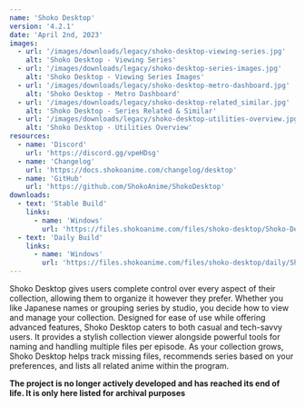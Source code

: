 ```yaml
---
name: 'Shoko Desktop'
version: '4.2.1'
date: 'April 2nd, 2023'
images:
  - url: '/images/downloads/legacy/shoko-desktop-viewing-series.jpg'
    alt: 'Shoko Desktop - Viewing Series'
  - url: '/images/downloads/legacy/shoko-desktop-series-images.jpg'
    alt: 'Shoko Desktop - Viewing Series Images'
  - url: '/images/downloads/legacy/shoko-desktop-metro-dashboard.jpg'
    alt: 'Shoko Desktop - Metro Dashboard'
  - url: '/images/downloads/legacy/shoko-desktop-related_similar.jpg'
    alt: 'Shoko Desktop - Series Related & Similar'
  - url: '/images/downloads/legacy/shoko-desktop-utilities-overview.jpg'
    alt: 'Shoko Desktop - Utilities Overview'
resources:
  - name: 'Discord'
    url: 'https://discord.gg/vpeHDsg'
  - name: 'Changelog'
    url: 'https://docs.shokoanime.com/changelog/desktop'
  - name: 'GitHub'
    url: 'https://github.com/ShokoAnime/ShokoDesktop'
downloads:
  - text: 'Stable Build'
    links:
      - name: 'Windows'
        url: 'https://files.shokoanime.com/files/shoko-desktop/Shoko-Desktop-Setup-4.2.1.exe'
  - text: 'Daily Build'
    links:
      - name: 'Windows'
        url: 'https://files.shokoanime.com/files/shoko-desktop/daily/ShokoDesktop.zip'
---
```


Shoko Desktop gives users complete control over every aspect of their collection, allowing them to organize it however
they prefer. Whether you like Japanese names or grouping series by studio, you decide how to view and manage your
collection. Designed for ease of use while offering advanced features, Shoko Desktop caters to both casual and
tech-savvy users. It provides a stylish collection viewer alongside powerful tools for naming and handling multiple
files per episode. As your collection grows, Shoko Desktop helps track missing files, recommends series based on your
preferences, and lists all related anime within the program.

**The project is no longer actively developed and has reached its end of life. It is only here listed for archival
purposes**
